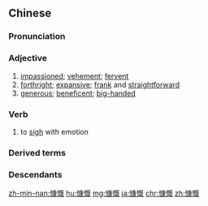 ==Chinese==
{{zh-forms}}

===Pronunciation===
{{zh-pron
|m=kāngkǎi
|c=hong2 koi3
|h=pfs=khóng-khói/không-khói
|md=kōng-kái
|mn=khóng-khài
|w=1khaan khe
|ma=Zh-kangkai.ogg
|mc=y
|oc=y
|cat=a,v
}}

===Adjective===
{{zh-adj}}

# [[impassioned]]; [[vehement]]; [[fervent]]
# [[forthright]]; [[expansive]]; [[frank]] and [[straightforward]]
# [[generous]]; [[beneficent]]; [[big-handed]]

===Verb===
{{zh-verb}}

# to [[sigh]] with emotion

===Derived terms===
{{zh-der|慷他人之慨}}

===Descendants===
{{CJKV|慷慨|こうがい|강개|khảng khái}}

{{zh-cat|Advanced}}

[[zh-min-nan:慷慨]]
[[hu:慷慨]]
[[mg:慷慨]]
[[ja:慷慨]]
[[chr:慷慨]]
[[zh:慷慨]]